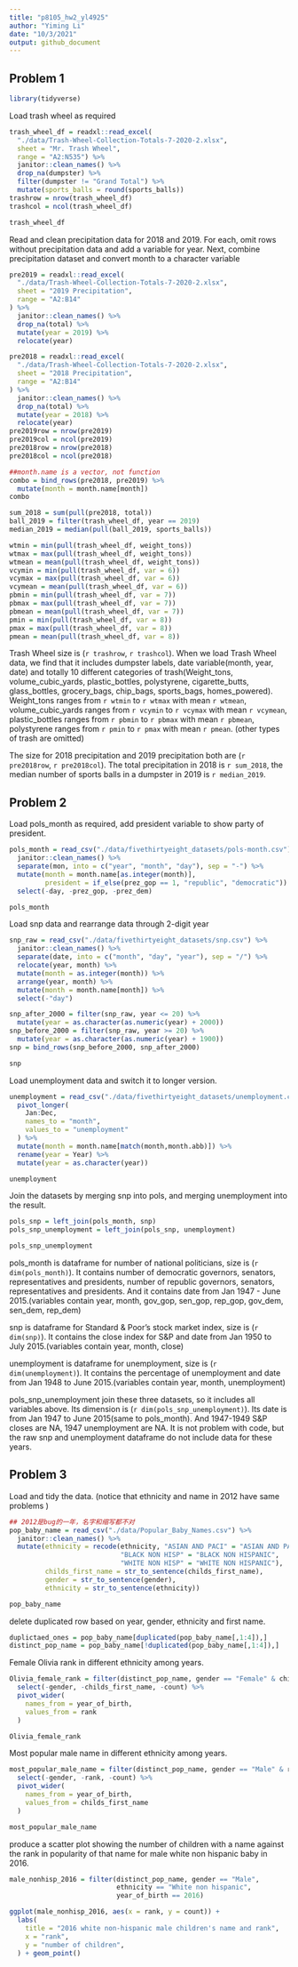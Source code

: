 ```yaml
---
title: "p8105_hw2_yl4925"
author: "Yiming Li"
date: "10/3/2021"
output: github_document
---
```


## Problem 1
```r
library(tidyverse)
```

Load trash wheel as required
```r
trash_wheel_df = readxl::read_excel(
  "./data/Trash-Wheel-Collection-Totals-7-2020-2.xlsx",
  sheet = "Mr. Trash Wheel",
  range = "A2:N535") %>% 
  janitor::clean_names() %>% 
  drop_na(dumpster) %>% 
  filter(dumpster != "Grand Total") %>% 
  mutate(sports_balls = round(sports_balls))
trashrow = nrow(trash_wheel_df)
trashcol = ncol(trash_wheel_df)

trash_wheel_df
```


Read and clean precipitation data for 2018 and 2019. For each, omit rows without precipitation data and add a variable for year. Next, combine precipitation dataset and convert month to a character variable
```r
pre2019 = readxl::read_excel(
  "./data/Trash-Wheel-Collection-Totals-7-2020-2.xlsx",
  sheet = "2019 Precipitation",
  range = "A2:B14"
) %>% 
  janitor::clean_names() %>% 
  drop_na(total) %>% 
  mutate(year = 2019) %>% 
  relocate(year)

pre2018 = readxl::read_excel(
  "./data/Trash-Wheel-Collection-Totals-7-2020-2.xlsx",
  sheet = "2018 Precipitation",
  range = "A2:B14"
) %>% 
  janitor::clean_names() %>% 
  drop_na(total) %>% 
  mutate(year = 2018) %>% 
  relocate(year)
pre2019row = nrow(pre2019)
pre2019col = ncol(pre2019)
pre2018row = nrow(pre2018)
pre2018col = ncol(pre2018)
```

```r
##month.name is a vector, not function
combo = bind_rows(pre2018, pre2019) %>% 
  mutate(month = month.name[month])
combo
```

```r
sum_2018 = sum(pull(pre2018, total))
ball_2019 = filter(trash_wheel_df, year == 2019)
median_2019 = median(pull(ball_2019, sports_balls))
```


```r
wtmin = min(pull(trash_wheel_df, weight_tons))
wtmax = max(pull(trash_wheel_df, weight_tons))
wtmean = mean(pull(trash_wheel_df, weight_tons))
vcymin = min(pull(trash_wheel_df, var = 6))
vcymax = max(pull(trash_wheel_df, var = 6))
vcymean = mean(pull(trash_wheel_df, var = 6))
pbmin = min(pull(trash_wheel_df, var = 7))
pbmax = max(pull(trash_wheel_df, var = 7))
pbmean = mean(pull(trash_wheel_df, var = 7))
pmin = min(pull(trash_wheel_df, var = 8))
pmax = max(pull(trash_wheel_df, var = 8))
pmean = mean(pull(trash_wheel_df, var = 8))
```

Trash Wheel size is (`r trashrow`, `r trashcol`). When we load Trash Wheel data, we find that it includes dumpster labels, date variable(month, year, date) and totally 10 different categories of trash(Weight_tons, volume_cubic_yards, plastic_bottles, polystyrene, cigarette_butts, glass_bottles, grocery_bags, chip_bags, sports_bags, homes_powered). Weight_tons ranges from `r wtmin` to `r wtmax` with mean `r wtmean`, volume_cubic_yards ranges from `r vcymin` to `r vcymax` with mean `r vcymean`, plastic_bottles ranges from `r pbmin` to `r pbmax` with mean `r pbmean`, polystyrene ranges from `r pmin` to `r pmax` with mean `r pmean`. (other types of trash are omitted)

The size for 2018 precipitation and 2019 precipitation both are (`r pre2018row`, `r pre2018col`).
The total precipitation in 2018 is `r sum_2018`, the median number of sports balls in a dumpster in 2019 is `r median_2019`.

## Problem 2

Load pols_month as required, add president variable to show party of president. 
```r
pols_month = read_csv("./data/fivethirtyeight_datasets/pols-month.csv") %>% 
  janitor::clean_names() %>% 
  separate(mon, into = c("year", "month", "day"), sep = "-") %>% 
  mutate(month = month.name[as.integer(month)],
         president = if_else(prez_gop == 1, "republic", "democratic")) %>% 
  select(-day, -prez_gop, -prez_dem)

pols_month
```

Load snp data and rearrange data through 2-digit year
```r
snp_raw = read_csv("./data/fivethirtyeight_datasets/snp.csv") %>% 
  janitor::clean_names() %>% 
  separate(date, into = c("month", "day", "year"), sep = "/") %>% 
  relocate(year, month) %>% 
  mutate(month = as.integer(month)) %>% 
  arrange(year, month) %>% 
  mutate(month = month.name[month]) %>%
  select(-"day")

snp_after_2000 = filter(snp_raw, year <= 20) %>% 
  mutate(year = as.character(as.numeric(year) + 2000))
snp_before_2000 = filter(snp_raw, year >= 20) %>% 
  mutate(year = as.character(as.numeric(year) + 1900))
snp = bind_rows(snp_before_2000, snp_after_2000) 

snp
```

Load unemployment data and switch it to longer version.
```r
unemployment = read_csv("./data/fivethirtyeight_datasets/unemployment.csv") %>% 
  pivot_longer(
    Jan:Dec, 
    names_to = "month",
    values_to = "unemployment"
  ) %>% 
  mutate(month = month.name[match(month,month.abb)]) %>% 
  rename(year = Year) %>% 
  mutate(year = as.character(year))

unemployment
```

Join the datasets by merging snp into pols, and merging unemployment into the result.
```r
pols_snp = left_join(pols_month, snp) 
pols_snp_unemployment = left_join(pols_snp, unemployment)

pols_snp_unemployment
```

pols_month is dataframe for number of national politicians, size is (`r dim(pols_month)`). It contains number of democratic governors, senators, representatives and presidents, number of republic governors, senators, representatives and presidents. And it contains date from Jan 1947 - June 2015.(variables contain year, month, gov_gop, sen_gop, rep_gop, gov_dem, sen_dem, rep_dem)


snp is dataframe for Standard & Poor’s stock market index, size is (`r dim(snp)`). It contains the close index for S&P and date from Jan 1950 to July 2015.(variables contain year, month, close)

unemployment is dataframe for unemployment, size is (`r dim(unemployment)`). It contains the percentage of unemployment and date from Jan 1948 to June 2015.(variables contain year, month, unemployment)

pols_snp_unemployment join these three datasets, so it includes all variables above. Its dimension is (`r dim(pols_snp_unemployment)`). Its date is from Jan 1947 to June 2015(same to pols_month). And 1947-1949 S&P closes are NA, 1947 unemployment are NA. It is not problem with code, but the raw snp and unemployment dataframe do not include data for these years.


## Problem 3
Load and tidy the data. (notice that ethnicity and name in 2012 have same problems )
```r
## 2012是bug的一年，名字和缩写都不对
pop_baby_name = read_csv("./data/Popular_Baby_Names.csv") %>% 
  janitor::clean_names() %>% 
  mutate(ethnicity = recode(ethnicity, "ASIAN AND PACI" = "ASIAN AND PACIFIC ISLANDER",
                            "BLACK NON HISP" = "BLACK NON HISPANIC",
                            "WHITE NON HISP" = "WHITE NON HISPANIC"),
         childs_first_name = str_to_sentence(childs_first_name),
         gender = str_to_sentence(gender),
         ethnicity = str_to_sentence(ethnicity))

pop_baby_name
```

delete duplicated row based on year, gender, ethnicity and first name.
```r
duplictaed_ones = pop_baby_name[duplicated(pop_baby_name[,1:4]),]
distinct_pop_name = pop_baby_name[!duplicated(pop_baby_name[,1:4]),]
```

Female Olivia rank in different ethnicity among years.
```r
Olivia_female_rank = filter(distinct_pop_name, gender == "Female" & childs_first_name == "Olivia") %>% 
  select(-gender, -childs_first_name, -count) %>% 
  pivot_wider(
    names_from = year_of_birth,
    values_from = rank
  )

Olivia_female_rank
```

Most popular male name in different ethnicity among years.
```r
most_popular_male_name = filter(distinct_pop_name, gender == "Male" & rank == 1) %>% 
  select(-gender, -rank, -count) %>% 
  pivot_wider(
    names_from = year_of_birth,
    values_from = childs_first_name
  )

most_popular_male_name
```

produce a scatter plot showing the number of children with a name against the rank in popularity of that name for male white non hispanic baby in 2016.
```r
male_nonhisp_2016 = filter(distinct_pop_name, gender == "Male", 
                           ethnicity == "White non hispanic", 
                           year_of_birth == 2016)

ggplot(male_nonhisp_2016, aes(x = rank, y = count)) + 
  labs(
    title = "2016 white non-hispanic male children's name and rank", 
    x = "rank",
    y = "number of children",
  ) + geom_point() 
```

